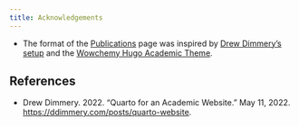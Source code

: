 ```yaml
---
title: Acknowledgements
---
```


- The format of the [Publications](/publications) page was inspired by [Drew Dimmery's setup](https://ddimmery.com/posts/quarto-website/){target="_blank"} and the [Wowchemy Hugo Academic Theme](https://github.com/wowchemy/starter-hugo-academic){target="_blank"}.

## References

- Drew Dimmery. 2022. “Quarto for an Academic Website.” May 11, 2022. [https://ddimmery.com/posts/quarto-website](){target="_blank"}.
